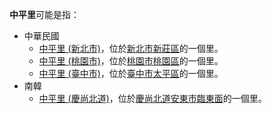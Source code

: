 '''中平里'''可能是指：
*中華民國
**[[中平里_(新北市)|中平里 (新北市)]]，位於[[新北市|新北市]][[新莊區|新莊區]]的一個里。
**[[中平里_(桃園市)|中平里 (桃園市)]]，位於[[桃園市|桃園市]][[桃園區|桃園區]]的一個里。
**[[中平里_(臺中市)|中平里 (臺中市)]]，位於[[臺中市|臺中市]][[太平區_(臺中市)|太平區]]的一個里。
*南韓
**[[中平里_(慶尚北道)|中平里 (慶尚北道)]]，位於[[慶尚北道|慶尚北道]][[安東市|安東市]][[臨東面|臨東面]]的一個里。

{{消歧義|cat=三字臺灣里名消歧義}}